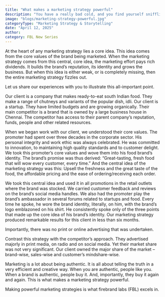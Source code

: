 ```yaml
---
title: "What makes a marketing strategy powerful"
description: "You have a really bad cold, and you find yourself sniffling into a handkerchief."
image: "blogs/marketing-strategy-powerful.jpg"
categoryType: "Marketing Strategy & Storytelling"
date: "April 12, 2025"
author:
category: FBL New Series
---
```


At the heart of any marketing strategy lies a core idea. This idea comes from the core values of the brand being marketed. When the marketing strategy comes from this central, core idea, the marketing effort pays rich dividends. It builds the brand’s reputation, its identity and grows the business. But when this idea is either weak, or is completely missing, then the entire marketing strategy fizzles out.

Let us share our experiences with you to illustrate this all-important point.

Our client is a company that makes ready-to-eat south Indian food. They make a range of chutneys and variants of the popular dish, idli. Our client is a startup. They have limited budgets and are growing organically. Their main competitor is a brand that is owned by a large business house in Chennai. The competitor has access to their parent company’s reputation, funds, people and other related resources.

When we began work with our client, we understood their core values. The promoter had spent over three decades in the corporate sector. His personal integrity and work ethic was always celebrated. He was committed to innovation, to maintaining high quality standards and to customer delight. We took this promoter’s core values and wove them into his food brand’s identity. The brand’s promise was thus derived: “Great-tasting, fresh food that will wow every customer, every time.” And the central idea of the marketing strategy was this: Upsell the freshness and the great taste of the food, the affordable pricing and the ease of ordering/receiving each order.

We took this central idea and used it in all promotions in the retail outlets where the brand was stocked. We carried customer feedback and reviews on the brand’s social media handles. We also had the promoter play the brand’s ambassador in several forums related to startups and food. Every time he spoke, he wore the brand identity, literally, on him, with the brand’s logo emblazoned on his shirt. He consistently spoke only of the three points that made up the core idea of his brand’s identity. Our marketing strategy produced remarkable results for this client in less than six months.

Importantly, there was no print or online advertising that was undertaken.

Contrast this strategy with the competitor’s approach. They advertised majorly in print media, on radio and on social media. Yet their market share was not very significant. Our client owned the major share of the market – brand-wise, sales-wise and customer’s mindshare-wise.

Marketing is a lot about being authentic. It is all about telling the truth in a very efficient and creative way. When you are authentic, people like you. When a brand is authentic, people buy it. And, importantly, they buy it again and again. This is what makes a marketing strategy powerful.

Making powerful marketing strategies is what firebrand labs (FBL) excels in.
